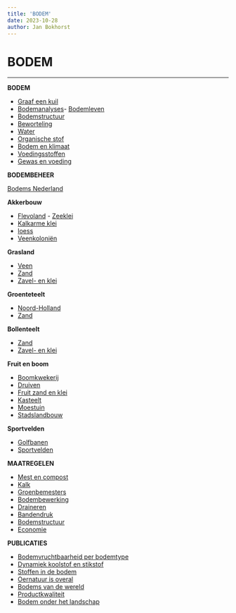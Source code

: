 ```yaml
---
title: 'BODEM'
date: 2023-10-28
author: Jan Bokhorst
---
```


# BODEM

---


**BODEM**  

- [Graaf een kuil](graaf-een-kuil.html#Graafeenkuilankervanuitbodemleeesmeer)  
- [Bodemanalyses](bodemonderzoek.html#bodemanalyesnaleesmeer)- [Bodemleven](bodemleven.html#Bodemlevennaleesmeer)
- [Bodemstructuur](bodemstructuur1.html#bodemstructuurnaleesmeer)
- [Beworteling](beworteling.html#Bewortelingnaleesmeer)
- [Water](water-in-de-grond.html#waternaleesmeer)
- [Organische stof](organische-stof.html#organischestofnaleesmeer)
- [Bodem en klimaat](bodem-en-klimaat.html#Bodemenklimaatnaleesmeer)
- [Voedingsstoffen](bodem-en-voedingsstoffen.html#Bodemenvoedingsstoffennaleesmeer)
- [Gewas en voeding](gewas-en-voedingsstoffen.html#gewasenvoedingstoffennaleesmeer)  


**BODEMBEHEER**  

[Bodems Nederland](nederland-per-bodemtype.html#Nederlandperbodemtypeenperteeltanker)

**Akkerbouw**   

- [Flevoland](akkerbouw-flevoland.html#akkerflevo2019)
- [Zeeklei](akkerbouw-zeeklei.html#akkerzeeklei2019)   
- [Kalkarme klei](akkerbouw-kalkarme-klei.html#akkerkalkarmklei2019)   
- [loess](akkerbouw-loess.html#akkerloess2019) 
- [Veenkoloniën](akkerbouw-veenkolonien.html#akkerveenkol2019)

**Grasland**   

- [Veen](grasland-veen.html#grasveen2019)   
- [Zand](grasland-zand.html#graszand2019)   
- [Zavel- en klei](grasland-zavel-en-klei.html#graszavelenklei2019)

**Groenteteelt**  

- [Noord-Holland](groenteteelt-noord-holland.html#groentenholland2019)   
- [Zand](groenteteelt-zand.html#groentezand2019)

**Bollenteelt**   

- [Zand](index.htm)   
- [Zavel- en klei](bollenteelt-zavel-en-klei.html#bollenzavelenklei)

**Fruit en boom**   

- [Boomkwekerij](boomkwekerij.html#boomkwekerij2019)   
- [Druiven](druiven.html#druiven2019)  
- [Fruit zand en klei](fruit-zand-en-klei.html#fruitzandenklei2019)
- [Kasteelt](kasteelt-zand-en-klei.html#kaszandenklei2019)
- [Moestuin](moestuin.html#moestuin2019)
- [Stadslandbouw](stadslandbouw.html#stadslandbouw2019)

**Sportvelden**  

- [Golfbanen](golfbanen.html#sportgolfbanen)   
- [Sportvelden](sportvelden.html#sportvelden2019)

**MAATREGELEN**  

- [Mest en compost](mest-en-compost.html#mestencompost2019)  
- [Kalk](kalk.html#kalk2019)
- [Groenbemesters](groenbemesters.html#groenbemesters2019)
- [Bodembewerking](bodembewerking.html#bodembewerking2019)
- [Draineren](draineren.html#draineren)
- [Bandendruk](bandendruk.html#bandendruk2019)
- [Bodemstructuur](structuurverbeterende-middelen.html#structuurverbetering)
- [Economie](economie.html#economie2019)  

**PUBLICATIES**  

- [Bodemvruchtbaarheid per bodemtype](Publicaties.html#Bodemvruchtbaarheidperbodemtype)
- [Dynamiek koolstof en stikstof](Publicaties.html#cndynamiek2019)  
- [Stoffen in de bodem](Publicaties.html#stoffenindebodem)  
- [Oernatuur is overal](Publicaties.html#oernatuurisoveral2019)  
- [Bodems van de wereld](Publicaties.html#bodemswereld)  
- [Productkwaliteit](Publicaties.html#productkwaliteit2019)  
- [Bodem onder het landschap](Publicaties.html#bodemonderlandschap2019)  

